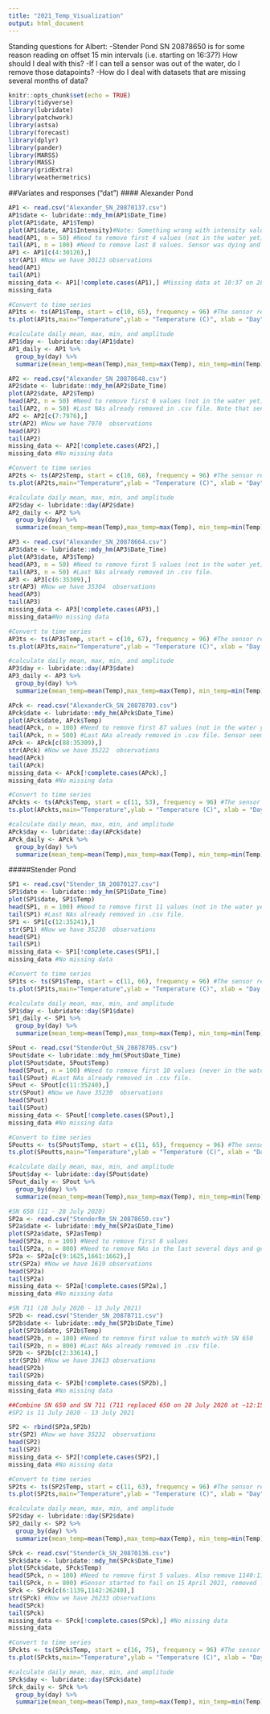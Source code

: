 ```yaml
---
title: "2021_Temp_Visualization"
output: html_document
---
```


Standing questions for Albert:
-Stender Pond SN 20878650 is for some reason reading on offset 15 min intervals (i.e. starting on 16:37?) How should I deal with this? 
-If I can tell a sensor was out of the water, do I remove those datapoints? 
-How do I deal with datasets that are missing several months of data? 


```r
knitr::opts_chunk$set(echo = TRUE)
library(tidyverse)
library(lubridate)
library(patchwork)
library(astsa)
library(forecast)
library(dplyr)
library(pander)
library(MARSS)
library(MASS)
library(gridExtra)
library(weathermetrics)
```

##Variates and responses ("dat")
#### Alexander Pond 
```r
AP1 <- read.csv("Alexander_SN_20870137.csv")
AP1$date <- lubridate::mdy_hm(AP1$Date_Time)
plot(AP1$date, AP1$Temp)
plot(AP1$date, AP1$Intensity)#Note: Something wrong with intensity values starting in April??
head(AP1, n = 50) #Need to remove first 4 values (not in the water yet)
tail(AP1, n = 100) #Need to remove last 8 values. Sensor was dying and repeated a measurement at 11:00, removed at 10:45 to be safe. 
AP1 <- AP1[c(4:30126),] 
str(AP1) #Now we have 30123 observations
head(AP1)
tail(AP1)
missing_data <- AP1[!complete.cases(AP1),] #Missing data at 10:37 on 28 July 2020 when sensor was read. Deleted these in .csv file
missing_data

#Convert to time series
AP1ts <- ts(AP1$Temp, start = c(10, 65), frequency = 96) #The sensor records 96 readings per day (15 minute increments). This time series starts on July 10 at 16:15, or the 65th increment
ts.plot(AP1ts,main="Temperature",ylab = "Temperature (C)", xlab = "Day") 

#calculate daily mean, max, min, and amplitude
AP1$day <- lubridate::day(AP1$date)
AP1_daily <- AP1 %>% 
  group_by(day) %>% 
  summarize(mean_temp=mean(Temp),max_temp=max(Temp), min_temp=min(Temp), amp_temp=(max(Temp)-min(Temp)))
```

```r
AP2 <- read.csv("Alexander_SN_20878648.csv")
AP2$date <- lubridate::mdy_hm(AP2$Date_Time)
plot(AP2$date, AP2$Temp)
head(AP2, n = 50) #Need to remove first 6 values (not in the water yet)
tail(AP2, n = 50) #Last NAs already removed in .csv file. Note that sensor failed on 1 October 2020
AP2 <- AP2[c(7:7976),] 
str(AP2) #Now we have 7970  observations
head(AP2)
tail(AP2)
missing_data <- AP2[!complete.cases(AP2),] 
missing_data #No missing data

#Convert to time series
AP2ts <- ts(AP2$Temp, start = c(10, 68), frequency = 96) #The sensor records 96 readings per day (15 minute increments). This time series starts on July 10 at 17:00, or the 68th increment
ts.plot(AP2ts,main="Temperature",ylab = "Temperature (C)", xlab = "Day") 

#calculate daily mean, max, min, and amplitude
AP2$day <- lubridate::day(AP2$date)
AP2_daily <- AP2 %>% 
  group_by(day) %>% 
  summarize(mean_temp=mean(Temp),max_temp=max(Temp), min_temp=min(Temp), amp_temp=(max(Temp)-min(Temp)))
```

```r
AP3 <- read.csv("Alexander_SN_20878664.csv")
AP3$date <- lubridate::mdy_hm(AP3$Date_Time)
plot(AP3$date, AP3$Temp)
head(AP3, n = 50) #Need to remove first 5 values (not in the water yet)
tail(AP3, n = 50) #Last NAs already removed in .csv file. 
AP3 <- AP3[c(6:35309),] 
str(AP3) #Now we have 35304  observations
head(AP3)
tail(AP3)
missing_data <- AP3[!complete.cases(AP3),] 
missing_data#No missing data

#Convert to time series
AP3ts <- ts(AP3$Temp, start = c(10, 67), frequency = 96) #The sensor records 96 readings per day (15 minute increments). This time series starts on July 10 at 16:45, or the 67th increment
ts.plot(AP3ts,main="Temperature",ylab = "Temperature (C)", xlab = "Day of July 2020") 

#calculate daily mean, max, min, and amplitude
AP3$day <- lubridate::day(AP3$date)
AP3_daily <- AP3 %>% 
  group_by(day) %>% 
  summarize(mean_temp=mean(Temp),max_temp=max(Temp), min_temp=min(Temp), amp_temp=(max(Temp)-min(Temp)))
```

```r
APck <- read.csv("AlexanderCk_SN_20878703.csv")
APck$date <- lubridate::mdy_hm(APck$Date_Time)
plot(APck$date, APck$Temp)
head(APck, n = 100) #Need to remove first 87 values (not in the water yet)
tail(APck, n = 500) #Last NAs already removed in .csv file. Sensor seems like it might be out of the water somewhere in late Jan 2021
APck <- APck[c(88:35309),] 
str(APck) #Now we have 35222  observations
head(APck)
tail(APck)
missing_data <- APck[!complete.cases(APck),] 
missing_data #No missing data

#Convert to time series
APckts <- ts(APck$Temp, start = c(11, 53), frequency = 96) #The sensor records 96 readings per day (15 minute increments). This time series starts on July 11 at 13:15, or the 53th increment
ts.plot(APckts,main="Temperature",ylab = "Temperature (C)", xlab = "Day") 

#calculate daily mean, max, min, and amplitude
APck$day <- lubridate::day(APck$date)
APck_daily <- APck %>% 
  group_by(day) %>% 
  summarize(mean_temp=mean(Temp),max_temp=max(Temp), min_temp=min(Temp), amp_temp=(max(Temp)-min(Temp)))
```


#####Stender Pond
```r
SP1 <- read.csv("Stender_SN_20870127.csv")
SP1$date <- lubridate::mdy_hm(SP1$Date_Time)
plot(SP1$date, SP1$Temp)
head(SP1, n = 100) #Need to remove first 11 values (not in the water yet) 
tail(SP1) #Last NAs already removed in .csv file.
SP1 <- SP1[c(12:35241),] 
str(SP1) #Now we have 35230  observations
head(SP1)
tail(SP1)
missing_data <- SP1[!complete.cases(SP1),] 
missing_data #No missing data

#Convert to time series
SP1ts <- ts(SP1$Temp, start = c(11, 66), frequency = 96) #The sensor records 96 readings per day (15 minute increments). This time series starts on July 11 at 16:30, or the 66th increment
ts.plot(SP1ts,main="Temperature",ylab = "Temperature (C)", xlab = "Day of July 2020") 

#calculate daily mean, max, min, and amplitude
SP1$day <- lubridate::day(SP1$date)
SP1_daily <- SP1 %>% 
  group_by(day) %>% 
  summarize(mean_temp=mean(Temp),max_temp=max(Temp), min_temp=min(Temp), amp_temp=(max(Temp)-min(Temp)))
```


```r
SPout <- read.csv("StenderOut_SN_20878705.csv")
SPout$date <- lubridate::mdy_hm(SPout$Date_Time)
plot(SPout$date, SPout$Temp)
head(SPout, n = 100) #Need to remove first 10 values (never in the water, in a dry outflow channel)
tail(SPout) #Last NAs already removed in .csv file.
SPout <- SPout[c(11:35240),] 
str(SPout) #Now we have 35230  observations
head(SPout)
tail(SPout)
missing_data <- SPout[!complete.cases(SPout),] 
missing_data #No missing data

#Convert to time series
SPoutts <- ts(SPout$Temp, start = c(11, 65), frequency = 96) #The sensor records 96 readings per day (15 minute increments). This time series starts on July 11 at 16:15, or the 65th increment
ts.plot(SPoutts,main="Temperature",ylab = "Temperature (C)", xlab = "Day of July 2020") 

#calculate daily mean, max, min, and amplitude
SPout$day <- lubridate::day(SPout$date)
SPout_daily <- SPout %>% 
  group_by(day) %>% 
  summarize(mean_temp=mean(Temp),max_temp=max(Temp), min_temp=min(Temp), amp_temp=(max(Temp)-min(Temp)))
```


```r
#SN 650 (11 - 28 July 2020)
SP2a <- read.csv("StenderRm_SN_20878650.csv")
SP2a$date <- lubridate::mdy_hm(SP2a$Date_Time)
plot(SP2a$date, SP2a$Temp)
head(SP2a, n = 100) #Need to remove first 8 values
tail(SP2a, n = 800) #Need to remove NAs in the last several days and get up to 12:30 when next sensor was placed. Lots of weird NAs to remove
SP2a <- SP2a[c(9:1625,1661:1662),] 
str(SP2a) #Now we have 1619 observations
head(SP2a)
tail(SP2a)
missing_data <- SP2a[!complete.cases(SP2a),]
missing_data #No missing data
```


```r
#SN 711 (28 July 2020 - 13 July 2021)
SP2b <- read.csv("Stender_SN_20878711.csv")
SP2b$date <- lubridate::mdy_hm(SP2b$Date_Time)
plot(SP2b$date, SP2b$Temp)
head(SP2b, n = 100) #Need to remove first value to match with SN 650
tail(SP2b, n = 800) #Last NAs already removed in .csv file.
SP2b <- SP2b[c(2:33614),] 
str(SP2b) #Now we have 33613 observations
head(SP2b)
tail(SP2b)
missing_data <- SP2b[!complete.cases(SP2b),] 
missing_data #No missing data
```


```r
##Combine SN 650 and SN 711 (711 replaced 650 on 28 July 2020 at ~12:15)
#SP2 is 11 July 2020 - 13 July 2021

SP2 <- rbind(SP2a,SP2b)
str(SP2) #Now we have 35232  observations
head(SP2)
tail(SP2)
missing_data <- SP2[!complete.cases(SP2),] 
missing_data #No missing data

#Convert to time series
SP2ts <- ts(SP2$Temp, start = c(11, 63), frequency = 96) #The sensor records 96 readings per day (15 minute increments). This time series starts on JSP2y 11 at 15:45, or the 63th increment
ts.plot(SP2ts,main="Temperature",ylab = "Temperature (C)", xlab = "Day") 

#calculate daily mean, max, min, and amplitude
SP2$day <- lubridate::day(SP2$date)
SP2_daily <- SP2 %>% 
  group_by(day) %>% 
  summarize(mean_temp=mean(Temp),max_temp=max(Temp), min_temp=min(Temp), amp_temp=(max(Temp)-min(Temp)))
```


```r
SPck <- read.csv("StenderCk_SN_20870136.csv")
SPck$date <- lubridate::mdy_hm(SPck$Date_Time)
plot(SPck$date, SPck$Temp)
head(SPck, n = 100) #Need to remove first 5 values. Also remove 1140:1141 on 28 July 2020 when sensor was reset 
tail(SPck, n = 800) #Sensor started to fail on 15 April 2021, removed last day of readings. Note that sensor failed on 16 April 2021
SPck <- SPck[c(6:1139,1142:26240),] 
str(SPck) #Now we have 26233 observations
head(SPck)
tail(SPck)
missing_data <- SPck[!complete.cases(SPck),] #No missing data
missing_data

#Convert to time series
SPckts <- ts(SPck$Temp, start = c(16, 75), frequency = 96) #The sensor records 96 readings per day (15 minute increments). This time series starts on July 16 at 18:45, or the 75th increment
ts.plot(SPckts,main="Temperature",ylab = "Temperature (C)", xlab = "Day of July 2020") 

#calculate daily mean, max, min, and amplitude
SPck$day <- lubridate::day(SPck$date)
SPck_daily <- SPck %>% 
  group_by(day) %>% 
  summarize(mean_temp=mean(Temp),max_temp=max(Temp), min_temp=min(Temp), amp_temp=(max(Temp)-min(Temp)))
```